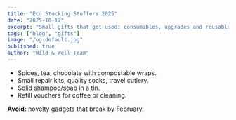 ```yaml
---
title: "Eco Stocking Stuffers 2025"
date: "2025-10-12"
excerpt: "Small gifts that get used: consumables, upgrades and reusables (without the clutter)."
tags: ["blog", "gifts"]
image: "/og-default.jpg"
published: true
author: "Wild & Well Team"
---
```


- Spices, tea, chocolate with compostable wraps.  
- Small repair kits, quality socks, travel cutlery.  
- Solid shampoo/soap in a tin.  
- Refill vouchers for coffee or cleaning.

**Avoid:** novelty gadgets that break by February.
